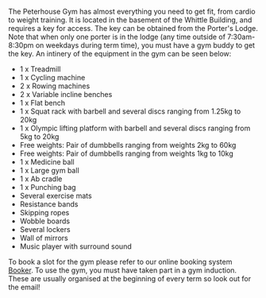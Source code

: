 
The Peterhouse Gym has almost everything you need to get fit, from cardio to weight training. It is located in the basement of the Whittle Building, and requires a key for access. The key can be obtained from the Porter's Lodge. Note that when only one porter is in the lodge (any time outside of 7:30am-8:30pm on weekdays during term time), you must have a gym buddy to get the key. An intinery of the equipment in the gym can be seen below:

- 1 x Treadmill
- 1 x Cycling machine
- 2 x Rowing machines
- 2 x Variable incline benches
- 1 x Flat bench
- 1 x Squat rack with barbell and several discs ranging from 1.25kg to 20kg
- 1 x Olympic lifting platform with barbell and several discs ranging from 5kg to 20kg
- Free weights: Pair of dumbbells ranging from weights 2kg to 60kg
- Free weights: Pair of dumbbells ranging from weights 1kg to 10kg
- 1 x Medicine ball
- 1 x Large gym ball
- 1 x Ab cradle
- 1 x Punching bag
- Several exercise mats
- Resistance bands
- Skipping ropes
- Wobble boards
- Several lockers
- Wall of mirrors
- Music player with surround sound

<ImageFrame src="gym1.jpg"/>
<ImageFrame src="gym2.jpg"/>


To book a slot for the gym please refer to our online booking system [Booker](https://pet.optime.cloud/Account/Login?ReturnUrl=%2F#accommodation/roombooking). To use the gym, you must have taken part in a gym induction. These are usually organised at the beginning of every term so look out for the email!